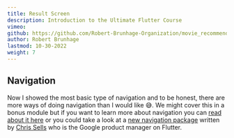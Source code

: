 ```yaml
---
title: Result Screen
description: Introduction to the Ultimate Flutter Course
vimeo:
github: https://github.com/Robert-Brunhage-Organization/movie_recommendation_app_course/commit/454914801e9b6758249a6e36e8a6bf8f52d93a16
author: Robert Brunhage
lastmod: 10-30-2022
weight: 7
---
```


## Navigation

Now I showed the most basic type of navigation and to be honest, there are more
ways of doing navigation than I would like 😅. We might cover this in a bonus
module but if you want to learn more about navigation you can
[read about it here](https://flutter.dev/docs/development/ui/navigation) or you
could take a look at a
[new navigation package](https://pub.dev/packages/go_router) written by
[Chris Sells](https://twitter.com/csells) who is the Google product manager on
Flutter.

